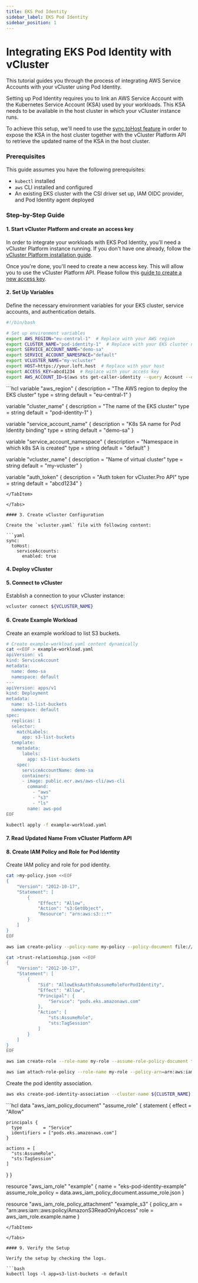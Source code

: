 ```yaml
---
title: EKS Pod Identity
sidebar_label: EKS Pod Identity
sidebar_position: 1
---
```





<ProAdmonition/>

# Integrating EKS Pod Identity with vCluster

This tutorial guides you through the process of integrating AWS Service Accounts with your vCluster using Pod Identity.

Setting up Pod Identity requires you to link an AWS Service Account with the Kubernetes Service Account (KSA) used by your workloads.
This KSA needs to be available in the host cluster in which your vCluster instance runs.

To achieve this setup, we'll need to use the [sync.toHost feature][sync-toHost-docs] in order to expose the KSA in the host cluster together with the vCluster Platform API to retrieve the updated name of the KSA in the host cluster.

### Prerequisites
This guide assumes you have the following prerequisites:
- `kubectl` installed
- `aws` CLI installed and configured
- An existing EKS cluster with the CSI driver set up, IAM OIDC provider, and Pod Identity agent deployed

### Step-by-Step Guide

#### 1. Start vCluster Platform and create an access key

In order to integrate your workloads with EKS Pod Identity, you'll need a vCluster Platform instance running.
If you don't have one already, follow the [vCluster Platform installation guide][vcluster-platform-install-link].

Once you're done, you'll need to create a new access key. This will allow you to use the vCluster Platform API.
Please follow this [guide to create a new access key][access-key-link].


#### 2. Set Up Variables

<Tabs>

<TabItem value="bash">
Define the necessary environment variables for your EKS cluster, service accounts, and authentication details.

```bash
#!/bin/bash

# Set up environment variables
export AWS_REGION="eu-central-1"  # Replace with your AWS region
export CLUSTER_NAME="pod-identity-1"  # Replace with your EKS cluster name
export SERVICE_ACCOUNT_NAME="demo-sa"
export SERVICE_ACCOUNT_NAMESPACE="default"
export VCLUSTER_NAME="my-vcluster"
export HOST=https://your.loft.host  # Replace with your host
export ACCESS_KEY=abcd1234  # Replace with your access key
export AWS_ACCOUNT_ID=$(aws sts get-caller-identity --query Account --output text)
```
</TabItem>

<TabItem value="Terraform">
```hcl
variable "aws_region" {
  description = "The AWS region to deploy the EKS cluster"
  type        = string
  default     = "eu-central-1"
}

variable "cluster_name" {
  description = "The name of the EKS cluster"
  type        = string
  default     = "pod-identity-1"
}

variable "service_account_name" {
  description = "K8s SA name for Pod Identity binding"
  type        = string
  default     = "demo-sa"
}

variable "service_account_namespace" {
  description = "Namespace in which k8s SA is created"
  type        = string
  default     = "default"
}

variable "vcluster_name" {
  description = "Name of virtual cluster"
  type        = string
  default     = "my-vcluster"
}

variable "auth_token" {
  description = "Auth token for vCluster.Pro API"
  type        = string
  default     = "abcd1234"
}
```
</TabItem>

</Tabs>

#### 3. Create vCluster Configuration

Create the `vcluster.yaml` file with following content:

```yaml
sync:
  toHost:
    serviceAccounts:
      enabled: true
```

#### 4. Deploy vCluster

<Deploy />


#### 5. Connect to vCluster

Establish a connection to your vCluster instance:

```bash
vcluster connect ${VCLUSTER_NAME}
```

#### 6. Create Example Workload

Create an example workload to list S3 buckets.

```bash
# Create example-workload.yaml content dynamically
cat <<EOF > example-workload.yaml
apiVersion: v1
kind: ServiceAccount
metadata:
  name: demo-sa
  namespace: default
---
apiVersion: apps/v1
kind: Deployment
metadata:
  name: s3-list-buckets
  namespace: default
spec:
  replicas: 1
  selector:
    matchLabels:
      app: s3-list-buckets
  template:
    metadata:
      labels:
        app: s3-list-buckets
    spec:
      serviceAccountName: demo-sa
      containers:
      - image: public.ecr.aws/aws-cli/aws-cli
        command:
          - "aws"
          - "s3"
          - "ls"
        name: aws-pod
EOF

kubectl apply -f example-workload.yaml
```

#### 7. Read Updated Name From vCluster Platform API

<GetResourceName />

#### 8. Create IAM Policy and Role for Pod Identity

<Tabs>

<TabItem value="bash">

Create IAM policy and role for pod identity.

```bash
cat >my-policy.json <<EOF
{
    "Version": "2012-10-17",
    "Statement": [
        {
            "Effect": "Allow",
            "Action": "s3:GetObject",
            "Resource": "arn:aws:s3:::*"
        }
    ]
}
EOF

aws iam create-policy --policy-name my-policy --policy-document file://my-policy.json

cat >trust-relationship.json <<EOF
{
    "Version": "2012-10-17",
    "Statement": [
        {
            "Sid": "AllowEksAuthToAssumeRoleForPodIdentity",
            "Effect": "Allow",
            "Principal": {
                "Service": "pods.eks.amazonaws.com"
            },
            "Action": [
                "sts:AssumeRole",
                "sts:TagSession"
            ]
        }
    ]
}
EOF

aws iam create-role --role-name my-role --assume-role-policy-document file://trust-relationship.json --description "my-role-description"

aws iam attach-role-policy --role-name my-role --policy-arn=arn:aws:iam::${AWS_ACCOUNT_ID}:policy/my-policy
```

Create the pod identity association.

```bash
aws eks create-pod-identity-association --cluster-name ${CLUSTER_NAME} --role-arn arn:aws:iam::${AWS_ACCOUNT_ID}:role/my-role --namespace ${VCLUSTER_NAME} --service-account ${KSA_NAME}
```

</TabItem>

<TabItem value="Terraform">
```hcl
data "aws_iam_policy_document" "assume_role" {
  statement {
    effect = "Allow"

    principals {
      type        = "Service"
      identifiers = ["pods.eks.amazonaws.com"]
    }

    actions = [
      "sts:AssumeRole",
      "sts:TagSession"
    ]
  }
}

resource "aws_iam_role" "example" {
  name               = "eks-pod-identity-example"
  assume_role_policy = data.aws_iam_policy_document.assume_role.json
}

resource "aws_iam_role_policy_attachment" "example_s3" {
  policy_arn = "arn:aws:iam::aws:policy/AmazonS3ReadOnlyAccess"
  role       = aws_iam_role.example.name
}
```
</TabItem>

</Tabs>

#### 9. Verify the Setup

Verify the setup by checking the logs.

```bash
kubectl logs -l app=s3-list-buckets -n default
```

[vcluster-platform-install-link]: ../../../platform/install/quick-start-guide
[access-key-link]: ../../../platform/users/advanced/access-keys
[sync-toHost-docs]: ../../configure/vcluster-yaml/sync/to-host/README.mdx
